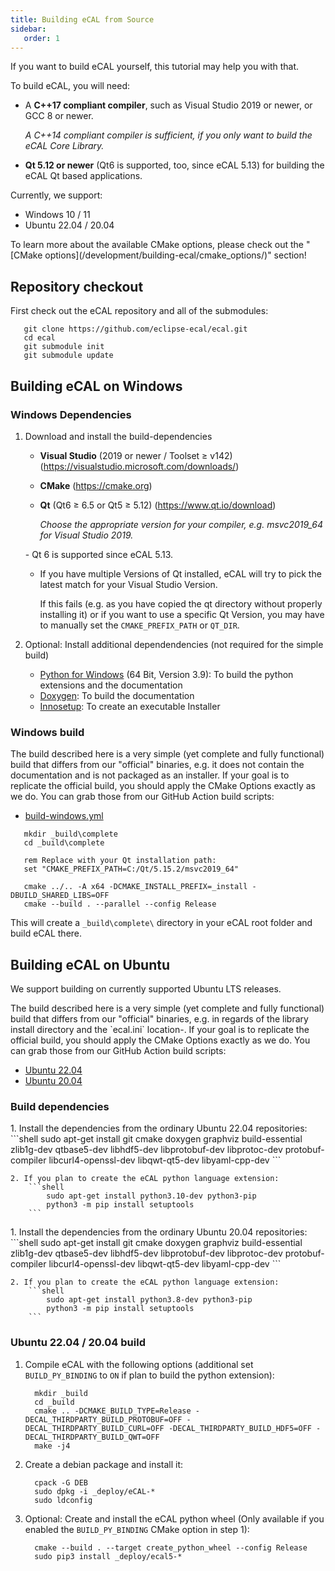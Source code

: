```yaml
---
title: Building eCAL from Source
sidebar:
   order: 1
---
```



If you want to build eCAL yourself, this tutorial may help you with that.

To build eCAL, you will need:

- A **C++17 compliant compiler**, such as Visual Studio 2019 or newer, or GCC 8 or newer.
  
  *A C++14 compliant compiler is sufficient, if you only want to build the eCAL Core Library.*

- **Qt 5.12 or newer** (Qt6 is supported, too, since eCAL 5.13) for building the eCAL Qt based applications.

Currently, we support:

- Windows 10 / 11
- Ubuntu 22.04 / 20.04

<Aside type="tip">
   To learn more about the available CMake options, please check out the "[CMake options](/development/building-ecal/cmake_options/)" section!
</Aside>

## Repository checkout

First check out the eCAL repository and all of the submodules:

```shell
   git clone https://github.com/eclipse-ecal/ecal.git
   cd ecal
   git submodule init
   git submodule update
```

## Building eCAL on Windows
### Windows Dependencies

1. Download and install the build-dependencies

   - **Visual Studio** (2019 or newer / Toolset ≥ v142) (https://visualstudio.microsoft.com/downloads/)

   - **CMake** (https://cmake.org)

   - **Qt** (Qt6 ≥ 6.5 or Qt5 ≥ 5.12) (https://www.qt.io/download)

     *Choose the appropriate version for your compiler, e.g. msvc2019_64 for Visual Studio 2019.*

   <Aside>
      - Qt 6 is supported since eCAL 5.13.

      - If you have multiple Versions of Qt installed, eCAL will try to pick the latest match for your Visual Studio Version.

        If this fails (e.g. as you have copied the qt directory without properly installing it) or if you want to use a specific Qt Version, you may have to manually set the ``CMAKE_PREFIX_PATH`` or ``QT_DIR``.
   </Aside>
      
2. Optional: Install additional dependendencies (not required for the simple build)

   - [Python for Windows](https://www.python.org/downloads/) (64 Bit, Version 3.9): To build the python extensions and the documentation
   - [Doxygen](https://www.doxygen.nl/download.html#srcbin): To build the documentation
   - [Innosetup](https://jrsoftware.org/isdl.php): To create an executable Installer

### Windows build

<Aside type="tip" title="See also">
   The build described here is a very simple (yet complete and fully functional) build that differs from our "official" binaries, e.g. it does not contain the documentation and is not packaged as an installer.
   If your goal is to replicate the official build, you should apply the CMake Options exactly as we do.
   You can grab those from our GitHub Action build scripts:

   - [build-windows.yml](https://github.com/eclipse-ecal/ecal/blob/master/.github/workflows/build-windows.yml)
</Aside>

```shell
   mkdir _build\complete
   cd _build\complete
   
   rem Replace with your Qt installation path:
   set "CMAKE_PREFIX_PATH=C:/Qt/5.15.2/msvc2019_64"

   cmake ../.. -A x64 -DCMAKE_INSTALL_PREFIX=_install -DBUILD_SHARED_LIBS=OFF
   cmake --build . --parallel --config Release
```

This will create a `_build\complete\` directory in your eCAL root folder and build eCAL there.


## Building eCAL on Ubuntu

We support building on currently supported Ubuntu LTS releases.

<Aside type="tip" title="See also">
   The build described here is a very simple (yet complete and fully functional) build that differs from our "official" binaries, e.g. in regards of the library install directory and the `ecal.ini` location-.
   If your goal is to replicate the official build, you should apply the CMake Options exactly as we do.
   You can grab those from our GitHub Action build scripts:

   - [Ubuntu 22.04](https://github.com/eclipse-ecal/ecal/blob/master/.github/workflows/build-ubuntu-22.yml)
   - [Ubuntu 20.04](https://github.com/eclipse-ecal/ecal/blob/master/.github/workflows/build-ubuntu-20.yml)
</Aside>

### Build dependencies

<Tabs>
  <TabItem label="Ubuntu 22.04">
    1. Install the dependencies from the ordinary Ubuntu 22.04 repositories:
        ```shell
            sudo apt-get install git cmake doxygen graphviz build-essential zlib1g-dev qtbase5-dev libhdf5-dev libprotobuf-dev libprotoc-dev protobuf-compiler libcurl4-openssl-dev libqwt-qt5-dev libyaml-cpp-dev
        ```

    2. If you plan to create the eCAL python language extension:
        ```shell
            sudo apt-get install python3.10-dev python3-pip
            python3 -m pip install setuptools
        ```
  </TabItem>
  <TabItem label="Ubuntu 20.04">
    1. Install the dependencies from the ordinary Ubuntu 20.04 repositories:
        ```shell
            sudo apt-get install git cmake doxygen graphviz build-essential zlib1g-dev qtbase5-dev libhdf5-dev libprotobuf-dev libprotoc-dev protobuf-compiler libcurl4-openssl-dev libqwt-qt5-dev libyaml-cpp-dev
        ```

    2. If you plan to create the eCAL python language extension:
        ```shell
            sudo apt-get install python3.8-dev python3-pip
            python3 -m pip install setuptools
        ```
  </TabItem>
</Tabs>
            
### Ubuntu 22.04 / 20.04 build

1. Compile eCAL with the following options (additional set `BUILD_PY_BINDING` to `ON` if plan to build the python extension):
    ```shell
      mkdir _build
      cd _build
      cmake .. -DCMAKE_BUILD_TYPE=Release -DECAL_THIRDPARTY_BUILD_PROTOBUF=OFF -DECAL_THIRDPARTY_BUILD_CURL=OFF -DECAL_THIRDPARTY_BUILD_HDF5=OFF -DECAL_THIRDPARTY_BUILD_QWT=OFF
      make -j4
    ```

2. Create a debian package and install it:
    ```shell
      cpack -G DEB
      sudo dpkg -i _deploy/eCAL-*
      sudo ldconfig
    ```

3. Optional: Create and install the eCAL python wheel (Only available if you enabled the `BUILD_PY_BINDING` CMake option in step 1):
    ```shell
      cmake --build . --target create_python_wheel --config Release
      sudo pip3 install _deploy/ecal5-*
    ```
